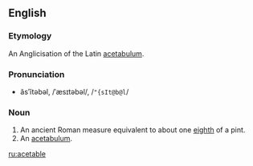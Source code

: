 ==English==
===Etymology===
An Anglicisation of the Latin [[acetabulum]].

===Pronunciation===
*ăsʹĭtəbəl, /ˈæsɪtəbəl/, /<tt>"{sIt@b@l</tt>/
{{rfap}}

===Noun===
{{en-noun}}

#An ancient Roman measure equivalent to about one [[eighth]] of a pint.
#An [[acetabulum]].

[[ru:acetable]]